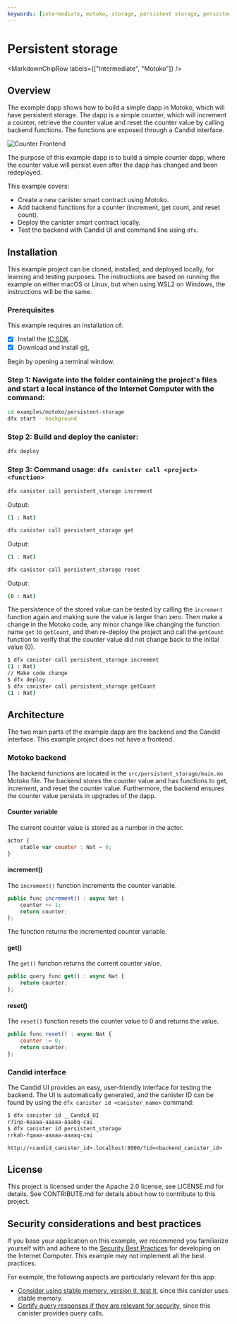 ```yaml
---
keywords: [intermediate, motoko, storage, persistent storage, persistence]
---
```



# Persistent storage

<MarkdownChipRow labels={["Intermediate", "Motoko"]} />

## Overview
The example dapp shows how to build a simple dapp in Motoko, which will have persistent storage. The dapp is a simple counter, which will increment a counter, retrieve the counter value and reset the counter value by calling backend functions. The functions are exposed through a Candid interface.

![Counter Frontend](README_images/candid_ui.png)

The purpose of this example dapp is to build a simple counter dapp, where the counter value will persist even after the dapp has changed and been redeployed.

This example covers:

- Create a new canister smart contract using Motoko.
- Add backend functions for a counter (increment, get count, and reset count).
- Deploy the canister smart contract locally.
- Test the backend with Candid UI and command line using `dfx`.


## Installation
This example project can be cloned, installed, and deployed locally, for learning and testing purposes. The instructions are based on running the example on either macOS or Linux, but when using WSL2 on Windows, the instructions will be the same.

### Prerequisites
This example requires an installation of:

- [x] Install the [IC SDK](https://internetcomputer.org/docs/current/developer-docs/setup/install/index.mdx).
- [x] Download and install [git.](https://git-scm.com/downloads)

Begin by opening a terminal window.

### Step 1: Navigate into the folder containing the project's files and start a local instance of the Internet Computer with the command:

```bash
cd examples/motoko/persistent-storage
dfx start --background
```

### Step 2: Build and deploy the canister:

```bash
dfx deploy
```

### Step 3: Command usage: `dfx canister call <project>  <function>`

```bash
dfx canister call persistent_storage increment
```

Output:

```bash
(1 : Nat)
```

```bash
dfx canister call persistent_storage get
```

Output:

```bash
(1 : Nat)
```

```bash
dfx canister call persistent_storage reset
```

Output:

```bash
(0 : Nat)
```

The persistence of the stored value can be tested by calling the `increment` function again and making sure the value is larger than zero. Then make a change in the Motoko code, any minor change like changing the function name `get` to `getCount`, and then re-deploy the project and call the `getCount` function to verify that the counter value did not change back to the initial value (0).

```bash
$ dfx canister call persistent_storage increment
(1 : Nat)
// Make code change
$ dfx deploy
$ dfx canister call persistent_storage getCount
(1 : Nat)
```

## Architecture
The two main parts of the example dapp are the backend and the Candid interface. This example project does not have a frontend.

### Motoko backend
The backend functions are located in the `src/persistent_storage/main.mo` Motoko file. The backend stores the counter value and has functions to get, increment, and reset the counter value. Furthermore, the backend ensures the counter value persists in upgrades of the dapp.

#### Counter variable
The current counter value is stored as a number in the actor.

```javascript
actor {
    stable var counter : Nat = 0;
}
```

#### increment()
The `increment()` function increments the counter variable.

```javascript
public func increment() : async Nat {
    counter += 1;
    return counter;
};
```

The function returns the incremented counter variable.

#### get()
The `get()` function returns the current counter value.

```javascript
public query func get() : async Nat {
    return counter;
};
```

#### reset()
The `reset()` function resets the counter value to 0 and returns the value.

```javascript
public func reset() : async Nat {
    counter := 0;
    return counter;
};
```

### Candid interface
The Candid UI provides an easy, user-friendly interface for testing the backend. The UI is automatically generated, and the canister ID can be found by using the `dfx canister id <canister_name>` command:

```bash
$ dfx canister id __Candid_UI
r7inp-6aaaa-aaaaa-aaabq-cai
$ dfx canister id persistent_storage
rrkah-fqaaa-aaaaa-aaaaq-cai
```

```
http://<candid_canister_id>.localhost:8000/?id=<backend_canister_id>
```

## License
This project is licensed under the Apache 2.0 license, see LICENSE.md for details. See CONTRIBUTE.md for details about how to contribute to this project.


## Security considerations and best practices

If you base your application on this example, we recommend you familiarize yourself with and adhere to the [Security Best Practices](https://internetcomputer.org/docs/current/references/security/) for developing on the Internet Computer. This example may not implement all the best practices.

For example, the following aspects are particularly relevant for this app:
* [Consider using stable memory, version it, test it](https://internetcomputer.org/docs/current/references/security/rust-canister-development-security-best-practices#consider-using-stable-memory-version-it-test-it), since this canister uses stable memory. 
* [Certify query responses if they are relevant for security](https://internetcomputer.org/docs/current/references/security/general-security-best-practices#certify-query-responses-if-they-are-relevant-for-security), since this canister provides query calls.

